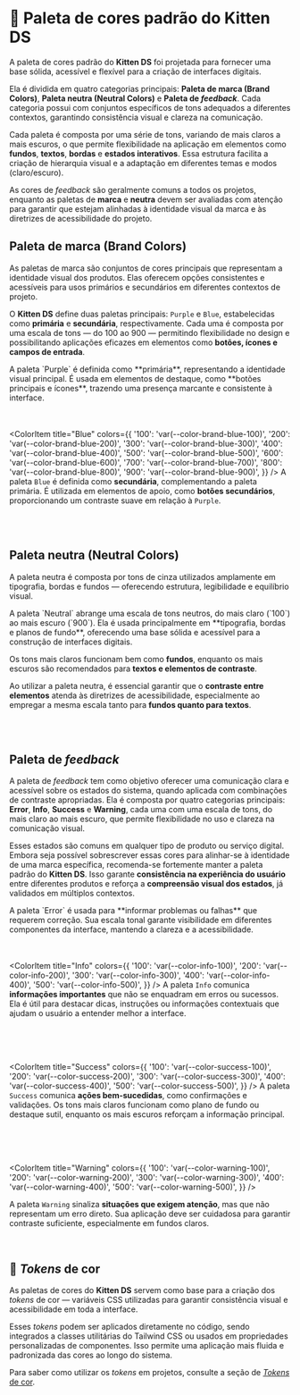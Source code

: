 
<Meta title="Design/Paleta de cores padrão" />

# 🎨 Paleta de cores padrão do Kitten DS

A paleta de cores padrão do **Kitten DS** foi projetada para fornecer uma base sólida, acessível e flexível para a criação de interfaces digitais. 

Ela é dividida em quatro categorias principais: **Paleta de marca (Brand Colors)**, **Paleta neutra (Neutral Colors)** e **Paleta de *feedback***. Cada categoria possui com conjuntos específicos de tons adequados a diferentes contextos, garantindo consistência visual e clareza na comunicação.

Cada paleta é composta por uma série de tons, variando de mais claros a mais escuros, o que permite flexibilidade na aplicação em elementos como **fundos**, **textos**, **bordas** e **estados interativos**. Essa estrutura facilita a criação de hierarquia visual e a adaptação em diferentes temas e modos (claro/escuro).

As cores de *feedback* são geralmente comuns a todos os projetos, enquanto as paletas de **marca** e **neutra** devem ser avaliadas com atenção para garantir que estejam alinhadas à identidade visual da marca e às diretrizes de acessibilidade do projeto.

## Paleta de marca (Brand Colors)

As paletas de marca são conjuntos de cores principais que representam a identidade visual dos produtos. Elas oferecem opções consistentes e acessíveis para usos primários e secundários em diferentes contextos de projeto.

O **Kitten DS** define duas paletas principais: `Purple` e `Blue`, estabelecidas como **primária** e **secundária**, respectivamente. Cada uma é composta por uma escala de tons — do 100 ao 900 — permitindo flexibilidade no design e possibilitando aplicações eficazes em elementos como **botões, ícones e campos de entrada**.

<ColorPalette>
  <ColorItem
    title="Purple"
    colors={{
      '100': 'var(--color-brand-purple-100)',
      '200': 'var(--color-brand-purple-200)',
      '300': 'var(--color-brand-purple-300)',
      '400': 'var(--color-brand-purple-400)',
      '500': 'var(--color-brand-purple-500)',
      '600': 'var(--color-brand-purple-600)',
      '700': 'var(--color-brand-purple-700)',
      '800': 'var(--color-brand-purple-800)',
      '900': 'var(--color-brand-purple-900)',
    }}
  />
  A paleta `Purple` é definida como **primária**, representando a identidade visual principal. É usada em elementos de destaque, como **botões principais e ícones**, trazendo uma presença marcante e consistente à interface.

  <br />
  <br />
  <br />

  <ColorItem
    title="Blue"
    colors={{
      '100': 'var(--color-brand-blue-100)',
      '200': 'var(--color-brand-blue-200)',
      '300': 'var(--color-brand-blue-300)',
      '400': 'var(--color-brand-blue-400)',
      '500': 'var(--color-brand-blue-500)',
      '600': 'var(--color-brand-blue-600)',
      '700': 'var(--color-brand-blue-700)',
      '800': 'var(--color-brand-blue-800)',
      '900': 'var(--color-brand-blue-900)',
    }}
  />
  A paleta `Blue` é definida como **secundária**, complementando a paleta primária. É utilizada em elementos de apoio, como **botões secundários**, proporcionando um contraste suave em relação à `Purple`.
</ColorPalette>

<br />
<br />

## Paleta neutra (Neutral Colors)

A paleta neutra é composta por tons de cinza utilizados amplamente em tipografia, bordas e fundos — oferecendo estrutura, legibilidade e equilíbrio visual.

<ColorPalette>
  <ColorItem
    title="Neutral"
    colors={{
      '100': 'var(--color-neutral-100)',
      '200': 'var(--color-neutral-200)',
      '300': 'var(--color-neutral-300)',
      '400': 'var(--color-neutral-400)',
      '500': 'var(--color-neutral-500)',
      '600': 'var(--color-neutral-600)',
      '700': 'var(--color-neutral-700)',
      '800': 'var(--color-neutral-800)',
      '900': 'var(--color-neutral-900)',
    }}
  />
  A paleta `Neutral` abrange uma escala de tons neutros, do mais claro (`100`) ao mais escuro (`900`). Ela é usada principalmente em **tipografia, bordas e planos de fundo**, oferecendo uma base sólida e acessível para a construção de interfaces digitais. 

  Os tons mais claros funcionam bem como **fundos**, enquanto os mais escuros são recomendados para **textos e elementos de contraste**.

  Ao utilizar a paleta neutra, é essencial garantir que o **contraste entre elementos** atenda às diretrizes de acessibilidade, especialmente ao empregar a mesma escala tanto para **fundos quanto para textos**.
</ColorPalette>

<br />
<br />

## Paleta de *feedback*

A paleta de *feedback* tem como objetivo oferecer uma comunicação clara e acessível sobre os estados do sistema, quando aplicada com combinações de contraste apropriadas. Ela é composta por quatro categorias principais: **Error**, **Info**, **Success** e **Warning**, cada uma com uma escala de tons, do mais claro ao mais escuro, que permite flexibilidade no uso e clareza na comunicação visual.

Esses estados são comuns em qualquer tipo de produto ou serviço digital. Embora seja possível sobrescrever essas cores para alinhar-se à identidade de uma marca específica, recomenda-se fortemente manter a paleta padrão do **Kitten DS**. Isso garante **consistência na experiência do usuário** entre diferentes produtos e reforça a **compreensão visual dos estados**, já validados em múltiplos contextos.

<ColorPalette>
  <ColorItem
    title="Error"
    colors={{
      '100': 'var(--color-error-100)',
      '200': 'var(--color-error-200)',
      '300': 'var(--color-error-300)',
      '400': 'var(--color-error-400)',
      '500': 'var(--color-error-500)',
    }}
  />
  A paleta `Error` é usada para **informar problemas ou falhas** que requerem correção. Sua escala tonal garante visibilidade em diferentes componentes da interface, mantendo a clareza e a acessibilidade.

  <br />
  <br />
  <br />

  <ColorItem
    title="Info"
    colors={{
      '100': 'var(--color-info-100)',
      '200': 'var(--color-info-200)',
      '300': 'var(--color-info-300)',
      '400': 'var(--color-info-400)',
      '500': 'var(--color-info-500)',
    }}
  />
  A paleta `Info` comunica **informações importantes** que não se enquadram em erros ou sucessos. Ela é útil para destacar dicas, instruções ou informações contextuais que ajudam o usuário a entender melhor a interface.

  <br />
  <br />
  <br />
  
  <ColorItem
    title="Success"
    colors={{
      '100': 'var(--color-success-100)',
      '200': 'var(--color-success-200)',
      '300': 'var(--color-success-300)',
      '400': 'var(--color-success-400)',
      '500': 'var(--color-success-500)',
    }}
  />
  A paleta `Success` comunica **ações bem-sucedidas**, como confirmações e validações. Os tons mais claros funcionam como plano de fundo ou destaque sutil, enquanto os mais escuros reforçam a informação principal.

  <br />
  <br />
  <br />

  <ColorItem
    title="Warning"
    colors={{
      '100': 'var(--color-warning-100)',
      '200': 'var(--color-warning-200)',
      '300': 'var(--color-warning-300)',
      '400': 'var(--color-warning-400)',
      '500': 'var(--color-warning-500)',
    }}
  />

  A paleta `Warning` sinaliza **situações que exigem atenção**, mas que não representam um erro direto. Sua aplicação deve ser cuidadosa para garantir contraste suficiente, especialmente em fundos claros.
</ColorPalette>

<br />

## 🌈 *Tokens* de cor

As paletas de cores do **Kitten DS** servem como base para a criação dos *tokens* de cor — variáveis CSS utilizadas para garantir consistência visual e acessibilidade em toda a interface.

Esses *tokens* podem ser aplicados diretamente no código, sendo integrados a classes utilitárias do Tailwind CSS ou usados em propriedades personalizadas de componentes. Isso permite uma aplicação mais fluida e padronizada das cores ao longo do sistema.

Para saber como utilizar os *tokens* em projetos, consulte a seção de [*Tokens* de cor](/docs/design-tokens-de-cor--propriedades).
